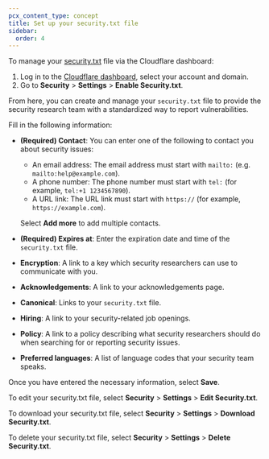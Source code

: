 ```yaml
---
pcx_content_type: concept
title: Set up your security.txt file
sidebar:
  order: 4
---
```


To manage your [security.txt](https://en.wikipedia.org/wiki/Security.txt) file via the Cloudflare dashboard:

1. Log in to the [Cloudflare dashboard](https://dash.cloudflare.com/), select your account and domain.
2. Go to **Security** > **Settings** > **Enable Security.txt**.

From here, you can create and manage your `security.txt` file to provide the security research team with a standardized way to report vulnerabilities.

Fill in the following information:

- **(Required) Contact**: You can enter one of the following to contact you about security issues:
  - An email address: The email address must start with `mailto:` (e.g. `mailto:help@example.com`).
  - A phone number: The phone number must start with `tel:` (for example, `tel:+1 1234567890`).
  - A URL link: The URL link must start with `https://` (for example, `https://example.com`).

  Select **Add more** to add multiple contacts.
- **(Required) Expires at**: Enter the expiration date and time of the `security.txt` file.
- **Encryption**: A link to a key which security researchers can use to communicate with you.
- **Acknowledgements**: A link to your acknowledgements page.
- **Canonical**: Links to your `security.txt` file.
- **Hiring**: A link to your security-related job openings.
- **Policy**: A link to a policy describing what security researchers should do when searching for or reporting security issues.
- **Preferred languages**: A list of language codes that your security team speaks.

Once you have entered the necessary information, select **Save**.

To edit your security.txt file, select **Security** > **Settings** > **Edit Security.txt**.

To download your security.txt file, select **Security** > **Settings** > **Download Security.txt**.

To delete your security.txt file, select **Security** > **Settings** > **Delete Security.txt**.
